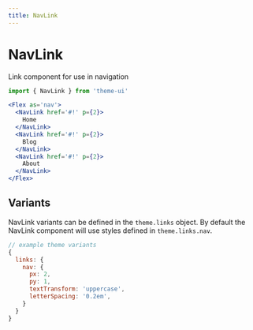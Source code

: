```yaml
---
title: NavLink
---
```


# NavLink

Link component for use in navigation

```js
import { NavLink } from 'theme-ui'
```

```jsx live=true
<Flex as='nav'>
  <NavLink href='#!' p={2}>
    Home
  </NavLink>
  <NavLink href='#!' p={2}>
    Blog
  </NavLink>
  <NavLink href='#!' p={2}>
    About
  </NavLink>
</Flex>
```

## Variants

NavLink variants can be defined in the `theme.links` object.
By default the NavLink component will use styles defined in `theme.links.nav`.

```js
// example theme variants
{
  links: {
    nav: {
      px: 2,
      py: 1,
      textTransform: 'uppercase',
      letterSpacing: '0.2em',
    }
  }
}
```
